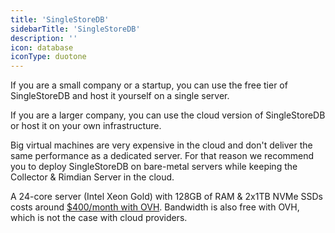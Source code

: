 ```yaml
---
title: 'SingleStoreDB'
sidebarTitle: 'SingleStoreDB'
description: ''
icon: database
iconType: duotone
---
```


If you are a small company or a startup, you can use the free tier of SingleStoreDB and host it yourself on a single server.

If you are a larger company, you can use the cloud version of SingleStoreDB or host it on your own infrastructure.

Big virtual machines are very expensive in the cloud and don't deliver the same performance as a dedicated server. For that reason we recommend you to deploy SingleStoreDB on bare-metal servers while keeping the Collector & Rimdian Server in the cloud.

<Tip>A 24-core server (Intel Xeon Gold) with 128GB of RAM & 2x1TB NVMe SSDs costs around [$400/month with OVH](https://www.ovhcloud.com/en/bare-metal/scale/scale-i2/). Bandwidth is also free with OVH, which is not the case with cloud providers.</Tip>
